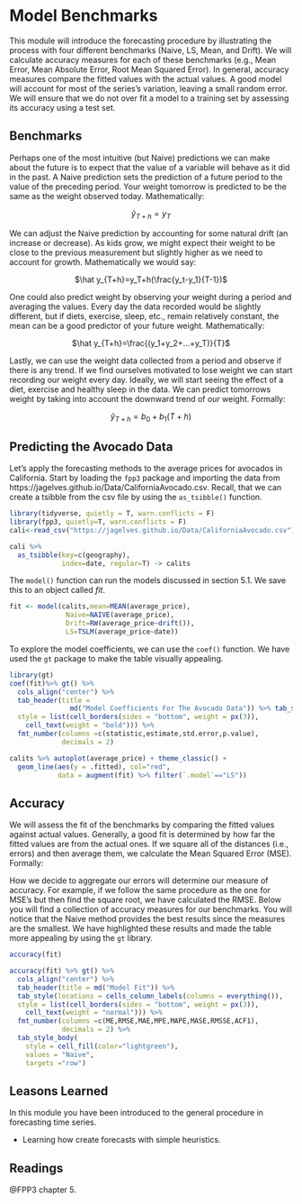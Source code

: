 # Model Benchmarks

This module will introduce the forecasting procedure by illustrating the process with four different benchmarks (Naive, LS, Mean, and Drift). We will calculate accuracy measures for each of these benchmarks (e.g., Mean Error, Mean Absolute Error, Root Mean Squared Error). In general, accuracy measures compare the fitted values with the actual values. A good model will account for most of the series's variation, leaving a small random error. We will ensure that we do not over fit a model to a training set by assessing its accuracy using a test set.

## Benchmarks

Perhaps one of the most intuitive (but Naive) predictions we can make about the future is to expect that the value of a variable will behave as it did in the past. A Naive prediction sets the prediction of a future period to the value of the preceding period. Your weight tomorrow is predicted to be the same as the weight observed today. Mathematically:

<center>
$\hat y_{T+h}=y_T$  

</center>


We can adjust the Naive prediction by accounting for some natural drift (an increase or decrease). As kids grow, we might expect their weight to be close to the previous measurement but slightly higher as we need to account for growth. Mathematically we would say:

<center>
$\hat y_{T+h}=y_T+h(\frac{y_t-y_1}{T-1})$  

</center>

One could also predict weight by observing your weight during a period and averaging the values. Every day the data recorded would be slightly different, but if diets, exercise, sleep, etc., remain relatively constant, the mean can be a good predictor of your future weight. Mathematically:

<center>
$\hat y_{T+h}=\frac{(y_1+y_2+...+y_T)}{T}$  

</center>

Lastly, we can use the weight data collected from a period and observe if there is any trend. If we find ourselves motivated to lose weight we can start recording our weight every day. Ideally, we will start seeing the effect of a diet, exercise and healthy sleep in the data. We can predict tomorrows weight by taking into account the downward trend of our weight. Formally:

<center>
$\hat y_{T+h}=b_0+b_1(T+h)$  

</center>

## Predicting the Avocado Data

Let's apply the forecasting methods to the average prices for avocados in California. Start by loading the `fpp3` package and importing the data from https://jagelves.github.io/Data/CaliforniaAvocado.csv. Recall, that we can create a tsibble from the csv file by using the `as_tsibble()` function.
```r
library(tidyverse, quietly = T, warn.conflicts = F)
library(fpp3, quietly=T, warn.conflicts = F)
cali<-read_csv("https://jagelves.github.io/Data/CaliforniaAvocado.csv")
```


```r
cali %>%
  as_tsibble(key=c(geography),
             index=date, regular=T) -> calits
```

The `model()` function can run the models discussed in section 5.1. We save this to an object called *fit*.

```r
fit <- model(calits,mean=MEAN(average_price),
              Naive=NAIVE(average_price),
              Drift=RW(average_price~drift()),
              LS=TSLM(average_price~date))
```

To explore the model coefficients, we can use the `coef()` function. We have used the `gt` package to make the table visually appealing. 

```r
library(gt)
coef(fit)%>% gt() %>% 
  cols_align("center") %>% 
  tab_header(title = 
               md("Model Coefficients For The Avocado Data")) %>% tab_style(locations =                                                    cells_column_labels(columns = everything()),
  style = list(cell_borders(sides = "bottom", weight = px(3)),
    cell_text(weight = "bold"))) %>% 
  fmt_number(columns =c(statistic,estimate,std.error,p.value),
             decimals = 2)
```


```r
calits %>% autoplot(average_price) + theme_classic() + 
  geom_line(aes(y = .fitted), col="red",
            data = augment(fit) %>% filter(`.model`=="LS"))
```
## Accuracy

We will assess the fit of the benchmarks by comparing the fitted values against actual values. Generally, a good fit is determined by how far the fitted values are from the actual ones. If we square all of the distances (i.e., errors) and then average them, we calculate the Mean Squared Error (MSE). Formally:

How we decide to aggregate our errors will determine our measure of accuracy. For example, if we follow the same procedure as the one for MSE's but then find the square root, we have calculated the RMSE. Below you will find a collection of accuracy measures for our benchmarks. You will notice that the Naive method provides the best results since the measures are the smallest. We have highlighted these results and made the table more appealing by using the `gt` library.
```r
accuracy(fit)
```

```r
accuracy(fit) %>% gt() %>%
  cols_align("center") %>% 
  tab_header(title = md("Model Fit")) %>% 
  tab_style(locations = cells_column_labels(columns = everything()),
  style = list(cell_borders(sides = "bottom", weight = px(3)),
    cell_text(weight = "normal"))) %>% 
  fmt_number(columns =c(ME,RMSE,MAE,MPE,MAPE,MASE,RMSSE,ACF1),
             decimals = 2) %>% 
  tab_style_body(
    style = cell_fill(color="lightgreen"),
    values = "Naive",
    targets ="row")
```



## Leasons Learned

In this module you have been introduced to the general procedure in forecasting time series.

-   Learning how create forecasts with simple heuristics.

## Readings

@FPP3 chapter 5.

